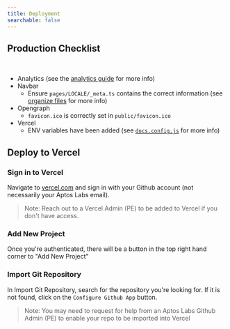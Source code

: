 ```yaml
---
title: Deployment
searchable: false
---
```



## Production Checklist
<br />

- Analytics (see the [analytics guide](analytics.mdx) for more info)
- Navbar
    - Ensure `pages/LOCALE/_meta.ts` contains the correct information (see [organize files](organize-files.mdx) for more info)
- Opengraph
  - `favicon.ico` is correctly set in `public/favicon.ico`
- Vercel
  - ENV variables have been added (see [`docs.config.js`](docs-config.mdx) for more info)

## Deploy to Vercel

<Steps>

### Sign in to Vercel

Navigate to [vercel.com](https://vercel.com) and sign in with your Github account (not necessarily your Aptos Labs email).

> Note: Reach out to a Vercel Admin (PE) to be added to Vercel if you don't have access.

### Add New Project

Once you're authenticated, there will be a button in the top right hand corner to "Add New Project"

### Import Git Repository

In Import Git Repository, search for the repository you're looking for. If it is not found, click on the `Configure Github App` button.

> Note: You may need to request for help from an Aptos Labs Github Admin (PE) to enable your repo to be imported into Vercel

</Steps>